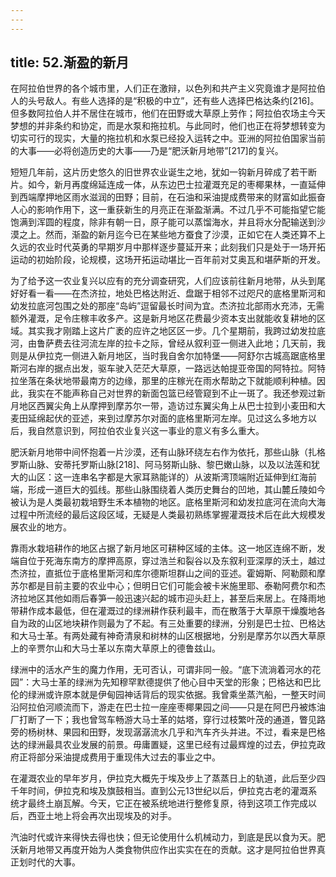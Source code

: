```yaml
---
---
---
```

title: 52.渐盈的新月
---




在阿拉伯世界的各个城市里，人们正在激辩，以色列和共产主义究竟谁才是阿拉伯人的头号敌人。有些人选择的是“积极的中立”，还有些人选择巴格达条约[216]。但多数阿拉伯人并不居住在城市，他们在田野或大草原上劳作；阿拉伯农场主今天梦想的并非条约和协定，而是水泵和拖拉机。与此同时，他们也正在将梦想转变为切实可行的现实，大量的拖拉机和水泵已经投入运转之中。亚洲的阿拉伯国家当前的大事——必将创造历史的大事——乃是“肥沃新月地带”[217]的复兴。

短短几年前，这片历史悠久的旧世界农业诞生之地，犹如一钩新月碎成了若干断片。如今，新月再度绵延连成一体，从东边巴士拉灌溉充足的枣椰果林，一直延伸到西端摩押地区雨水滋润的田野；目前，在石油和采油提成费带来的财富如此振奋人心的影响作用下，这一重获新生的月亮正在渐盈渐满。不过几乎不可能指望它能饱满到浑圆的程度，除非有朝一日，原子能可以蒸馏海水，并且将水分配输送到沙漠之上。然而，渐盈的新月迄今已在某些地方蚕食了沙漠，正如它在人类还算不上久远的农业时代英勇的早期岁月中那样逐步蔓延开来；此刻我们只是处于一场开拓运动的初始阶段，论规模，这场开拓运动堪比一百年前对艾奥瓦和堪萨斯的开发。

为了给予这一农业复兴以应有的充分调查研究，人们应该前往新月地带，从头到尾好好看一看——在杰济拉，地处巴格达附近、盘踞于相邻不过咫尺的底格里斯河和幼发拉底河包围之处的那座“岛屿”逗留最长时间为宜。杰济拉北部雨水充沛，无需额外灌溉，足令庄稼丰收多产。这是新月地区花费最少资本支出就能收复耕地的区域。其实我才刚踏上这片广袤的应许之地区区一步。几个星期前，我跨过幼发拉底河，由鲁萨费去往河流左岸的拉卡之际，曾经从叙利亚一侧进入此地；几天前，我则是从伊拉克一侧进入新月地区，当时我自舍尔加特堡——阿舒尔古城高踞底格里斯河右岸的据点出发，驱车驶入茫茫大草原，一路远达帕提亚帝国的阿特拉。阿特拉坐落在条状地带最南方的边缘，那里的庄稼光在雨水帮助之下就能顺利种植。因此，我实在不能声称自己对世界的新面包篮已经管窥到不止一斑了。我还参观过新月地区西翼尖角上从摩押到摩苏尔一带，造访过东翼尖角上从巴士拉到小麦田和大麦田延绵起伏的亚述，来到过摩苏尔对面的底格里斯河左岸。见过这么多地方以后，我自然意识到，阿拉伯农业复兴这一事业的意义有多么重大。

肥沃新月地带中间怀抱着一片沙漠，还有山脉环绕左右作为依托，那些山脉（扎格罗斯山脉、安蒂托罗斯山脉[218]、阿马努斯山脉、黎巴嫩山脉，以及以法莲和犹大的山区：这一连串名字都是大家耳熟能详的）从波斯湾顶端附近延伸到红海前端，形成一道巨大的弧线。那些山脉围绕着人类历史舞台的凹地，其山麓丘陵如今被认为是人类最初栽培野生禾本植物的地区。底格里斯河和幼发拉底河在流向大海过程中所流经的最后这段区域，无疑是人类最初熟练掌握灌溉技术后在此大规模发展农业的地方。

靠雨水栽培耕作的地区占据了新月地区可耕种区域的主体。这一地区连绵不断，发端自位于死海东南方的摩押高原，穿过浩兰和裂谷以及东叙利亚深厚的沃土，越过杰济拉，直抵位于底格里斯河和库尔德斯坦群山之间的亚述。霍姆斯、阿勒颇和摩苏尔都是目前主要的农业中心；但明日它们可能会被卡米施里耶、泰勒阿费尔和杰济拉地区其他如雨后春笋一般迅速兴起的城市迎头赶上，甚至后来居上。在降雨地带耕作成本最低，但在灌溉过的绿洲耕作获利最丰，而在散落于大草原干燥腹地各自为政的山区地块耕作则最为了不起。有三处重要的绿洲，分别是巴士拉、巴格达和大马士革。有两处藏有神奇清泉和树林的山区根据地，分别是摩苏尔以西大草原上的辛贾尔山和大马士革以东南大草原上的德鲁兹山。

绿洲中的活水产生的魔力作用，无可否认，可谓非同一般。“底下流淌着河水的花园”：大马士革的绿洲为先知穆罕默德提供了他心目中天堂的形象；巴格达和巴比伦的绿洲或许原本就是伊甸园神话背后的现实依据。我曾乘坐蒸汽船，一整天时间沿阿拉伯河顺流而下，游走在巴士拉一座座枣椰果园之间——只是在阿巴丹被炼油厂打断了一下；我也曾驾车畅游大马士革的姑塔，穿行过枝繁叶茂的通道，瞥见路旁的杨树林、果园和田野，发现潺潺流水几乎和汽车齐头并进。不过，看来是巴格达的绿洲最具农业发展的前景。毋庸置疑，这里已经有过最辉煌的过去，伊拉克政府正将部分采油提成费用于重现伟大过去的事业之中。

在灌溉农业的早年岁月，伊拉克大概先于埃及步上了蒸蒸日上的轨道，此后至少四千年时间，伊拉克和埃及旗鼓相当。直到公元13世纪以后，伊拉克古老的灌溉系统才最终土崩瓦解。今天，它正在被系统地进行整修复原，待到这项工作完成以后，西亚土地上将会再次出现埃及的对手。

汽油时代或许来得快去得也快；但无论使用什么机械动力，到底是民以食为天。肥沃新月地带又再度开始为人类食物供应作出实实在在的贡献。这才是阿拉伯世界真正划时代的大事。